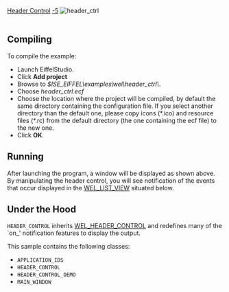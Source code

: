 [[Property:title|Header Control]]
[[Property:weight|-5]]
[[Image:header-ctrl|header_ctrl]]  <br/>
<br/>

==Compiling==

To compile the example: 
* Launch EiffelStudio. 
* Click '''Add project'''
* Browse to ''$ISE_EIFFEL\examples\wel\header_ctrl\''. 
* Choose ''header_ctrl.ecf''
* Choose the location where the project will be compiled, by default the same directory containing the configuration file. If you select another directory than the default one, please copy icons (*.ico) and resource files (*.rc) from the default directory (the one containing the ecf file) to the new one.
* Click '''OK'''. 

==Running==

After launching the program, a window will be displayed as shown above. By manipulating the header control, you will see notification of the events that occur displayed in the [[ref:libraries/wel/reference/wel_list_view_chart|WEL_LIST_VIEW]]  situated below. 

==Under the Hood==

<code>HEADER_CONTROL</code> inherits [[ref:libraries/wel/reference/wel_header_control_chart|WEL_HEADER_CONTROL]]  and redefines many of the `on_' notification features to display the output. 

This sample contains the following classes: 
* <code>APPLICATION_IDS</code>
* <code>HEADER_CONTROL</code>
* <code>HEADER_CONTROL_DEMO</code>
* <code>MAIN_WINDOW</code>





